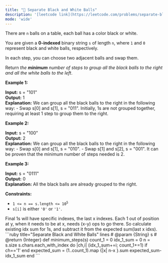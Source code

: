 ```yaml
---
title: "🧀 Separate Black and White Balls"
description: '[leetcode link](https://leetcode.com/problems/separate-black-and-white-balls/description/)'
mode: 'wide'
---
```

<Tabs>
  <Tab title="Question" icon="circle-question" iconType="regular">
    <Card>
      <p>There are <code>n</code> balls on a table, each ball has a color black or white.</p>  <p>You are given a <strong>0-indexed</strong> binary string <code>s</code> of length <code>n</code>, where <code>1</code> and <code>0</code> represent black and white balls, respectively.</p>  <p>In each step, you can choose two adjacent balls and swap them.</p>  <p>Return <em>the <strong>minimum</strong> number of steps to group all the black balls to the right and all the white balls to the left</em>.</p>   <p><strong class="example">Example 1:</strong></p>   <strong>Input:</strong> s = &quot;101&quot; <br/> <strong>Output:</strong> 1 <br/> <strong>Explanation:</strong> We can group all the black balls to the right in the following way: - Swap s[0] and s[1], s = &quot;011&quot;. Initially, 1s are not grouped together, requiring at least 1 step to group them to the right.  <p><strong class="example">Example 2:</strong></p>   <strong>Input:</strong> s = &quot;100&quot; <br/> <strong>Output:</strong> 2 <br/> <strong>Explanation:</strong> We can group all the black balls to the right in the following way: - Swap s[0] and s[1], s = &quot;010&quot;. - Swap s[1] and s[2], s = &quot;001&quot;. It can be proven that the minimum number of steps needed is 2.   <p><strong class="example">Example 3:</strong></p>   <strong>Input:</strong> s = &quot;0111&quot; <br/> <strong>Output:</strong> 0 <br/> <strong>Explanation:</strong> All the black balls are already grouped to the right.    <p><strong>Constraints:</strong></p>  <ul>  <li><code>1 &lt;= n == s.length &lt;= 10<sup>5</sup></code></li>  <li><code>s[i]</code> is either <code>&#39;0&#39;</code> or <code>&#39;1&#39;</code>.</li> </ul> 
    </Card>
  </Tab>
  <Tab title="Solution" icon="lightbulb" iconType="regular" >
    <Card>
      Final 1s will have specific indexes, the last x indexes. Each 1 out of position at y, when it needs to be at x, needs (x-y) ops to go there. So calculate existing idx sum for 1s, and subtract it from the expected sum(last x idxs).
</Card>
  <Expandable title="code">
    <CodeGroup dropdown>
```ruby title="Separate Black and White Balls" lines
# @param {String} s
# @return {Integer}
def minimum_steps(s)
  count_1 = 0
  idx_1_sum = 0
  n = s.size
  s.chars.each_with_index do |ch,i|
    (idx_1_sum+=i; count_1+=1) if ch=='1'
  end
  expected_sum = (1..count_1).map {|x| n-x }.sum
  expected_sum-idx_1_sum
end
```
    </CodeGroup>
  </Expandable>
  </Tab>
</Tabs>